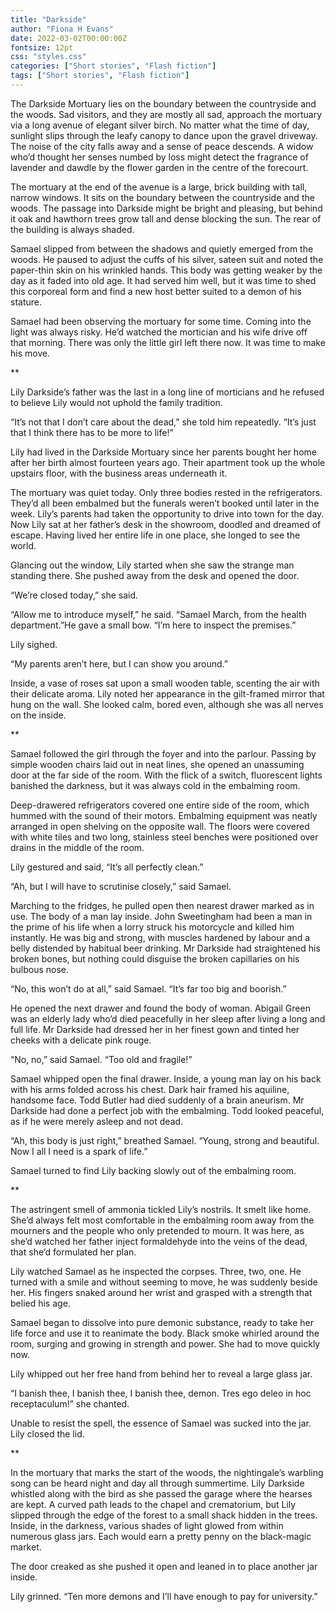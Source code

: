 ```yaml
---
title: "Darkside"
author: "Fiona H Evans"
date: 2022-03-02T00:00:00Z
fontsize: 12pt
css: "styles.css"
categories: ["Short stories", "Flash fiction"]
tags: ["Short stories", "Flash fiction"]
---
```



The Darkside Mortuary lies on the boundary between the countryside and the woods. Sad visitors, and they are mostly all sad, approach the mortuary via a long avenue of elegant silver birch. No matter what the time of day, sunlight slips through the leafy canopy to dance upon the gravel driveway. The noise of the city falls away and a sense of peace descends. A widow who’d thought her senses numbed by loss might detect the fragrance of lavender and dawdle by the flower garden in the centre of the forecourt. 

The mortuary at the end of the avenue is a large, brick building with tall, narrow windows. It sits on the boundary between the countryside and the woods. The passage into Darkside might be bright and pleasing, but behind it oak and hawthorn trees grow tall and dense blocking the sun. The rear of the building is always shaded.

Samael slipped from between the shadows and quietly emerged from the woods. He paused to adjust the cuffs of his silver, sateen suit and noted the paper-thin skin on his wrinkled hands. This body was getting weaker by the day as it faded into old age. It had served him well, but it was time to shed this corporeal form and find a new host better suited to a demon of his stature.

Samael had been observing the mortuary for some time. Coming into the light was always risky. He’d watched the mortician and his wife drive off that morning. There was only the little girl left there now. It was time to make his move.

**

Lily Darkside's father was the last in a long line of morticians and he refused to believe Lily would not uphold the family tradition. 

"It's not that I don't care about the dead," she told him repeatedly. "It's just that I think there has to be more to life!"

Lily had lived in the Darkside Mortuary since her parents bought her home after her birth almost fourteen years ago. Their apartment took up the whole upstairs floor, with the business areas underneath it.

The mortuary was quiet today. Only three bodies rested in the refrigerators. They’d all been embalmed but the funerals weren’t booked until later in the week.  Lily’s parents had taken the opportunity to drive into town for the day. Now Lily sat at her father’s desk in the showroom, doodled and dreamed of escape. Having lived her entire life in one place, she longed to see the world. 

Glancing out the window, Lily started when she saw the strange man standing there. She pushed away from the desk and opened the door. 

“We’re closed today,” she said. 

“Allow me to introduce myself,” he said. “Samael March, from the health department.”He gave a small bow. “I’m here to inspect the premises.”

Lily sighed. 

“My parents aren’t here, but I can show you around.”

Inside, a vase of roses sat upon a small wooden table, scenting the air with their delicate aroma. Lily noted her appearance in the gilt-framed mirror that hung on the wall. She looked calm, bored even, although she was all nerves on the inside. 

**

Samael followed the girl through the foyer and into the parlour. Passing by simple wooden chairs laid out in neat lines, she opened an unassuming door at the far side of the room. With the flick of a switch, fluorescent lights banished the darkness, but it was always cold in the embalming room. 

Deep-drawered refrigerators covered one entire side of the room, which hummed with the sound of their motors. Embalming equipment was neatly arranged in open shelving on the opposite wall. The floors were covered with white tiles and two long, stainless steel benches were positioned over drains in the middle of the room.

Lily gestured and said, “It’s all perfectly clean.”

“Ah, but I will have to scrutinise closely,” said Samael. 

Marching to the fridges, he pulled open then nearest drawer marked as in use. The body of a man lay inside. John Sweetingham had been a man in the prime of his life when a lorry struck his motorcycle and killed him instantly. He was big and strong, with muscles hardened by labour and a belly distended by habitual beer drinking. Mr Darkside had straightened his broken bones, but nothing could disguise the broken capillaries on his bulbous nose. 


“No, this won’t do at all,” said Samael. “It’s far too big and boorish.”

He opened the next drawer and found the body of woman. Abigail Green was an elderly lady who’d died peacefully in her sleep after living a long and full life. Mr Darkside had dressed her in her finest gown and tinted her cheeks with a delicate pink rouge.

“No, no,” said Samael. “Too old and fragile!”

Samael whipped open the final drawer. Inside, a young man lay on his back with his arms folded across his chest. Dark hair framed his aquiline, handsome face. Todd Butler had died suddenly of a brain aneurism. Mr Darkside had done a perfect job with the embalming. Todd looked peaceful, as if he were merely asleep and not dead.

“Ah, this body is just right,” breathed Samael. “Young, strong and beautiful. Now I all I need is a spark of life.”

Samael turned to find Lily backing slowly out of the embalming room. 

**

The astringent smell of ammonia tickled Lily’s nostrils. It smelt like home. She’d always felt most comfortable in the embalming room away from the mourners and the people who only pretended to mourn. It was here, as she’d watched her father inject formaldehyde into the veins of the dead, that she’d formulated her plan. 

Lily watched Samael as he inspected the corpses. Three, two, one. He turned with a smile and without seeming to move, he was suddenly beside her. His fingers snaked around her wrist and grasped with a strength that belied his age. 

Samael began to dissolve into pure demonic substance, ready to take her life force and use it to reanimate the body. Black smoke whirled around the room, surging and growing in strength and power. She had to move quickly now. 

Lily whipped out her free hand from behind her to reveal a large glass jar. 

“I banish thee, I banish thee, I banish thee, demon. Tres ego deleo in hoc receptaculum!” she chanted.

Unable to resist the spell, the essence of Samael was sucked into the jar. Lily closed the lid. 

** 

In the mortuary that marks the start of the woods, the nightingale's warbling song can be heard night and day all through summertime. Lily Darkside whistled along with the bird as she passed the garage where the hearses are kept. A curved path leads to the chapel and crematorium, but Lily slipped through the edge of the forest to a small shack hidden in the trees. Inside, in the darkness, various shades of light glowed from within numerous glass jars. Each would earn a pretty penny on the black-magic market.

The door creaked as she pushed it open and leaned in to place another jar inside.

Lily grinned. “Ten more demons and I’ll have enough to pay for university.”




